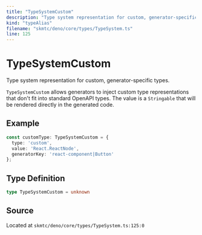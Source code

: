 ```yaml
---
title: "TypeSystemCustom"
description: "Type system representation for custom, generator-specific types."
kind: "typeAlias"
filename: "skmtc/deno/core/types/TypeSystem.ts"
line: 125
---
```


# TypeSystemCustom

Type system representation for custom, generator-specific types.

`TypeSystemCustom` allows generators to inject custom type representations
that don't fit into standard OpenAPI types. The value is a `Stringable`
that will be rendered directly in the generated code.


## Example

```typescript
const customType: TypeSystemCustom = {
  type: 'custom',
  value: 'React.ReactNode',
  generatorKey: 'react-component|Button'
};
```

## Type Definition

```typescript
type TypeSystemCustom = unknown
```

## Source

Located at `skmtc/deno/core/types/TypeSystem.ts:125:0`
